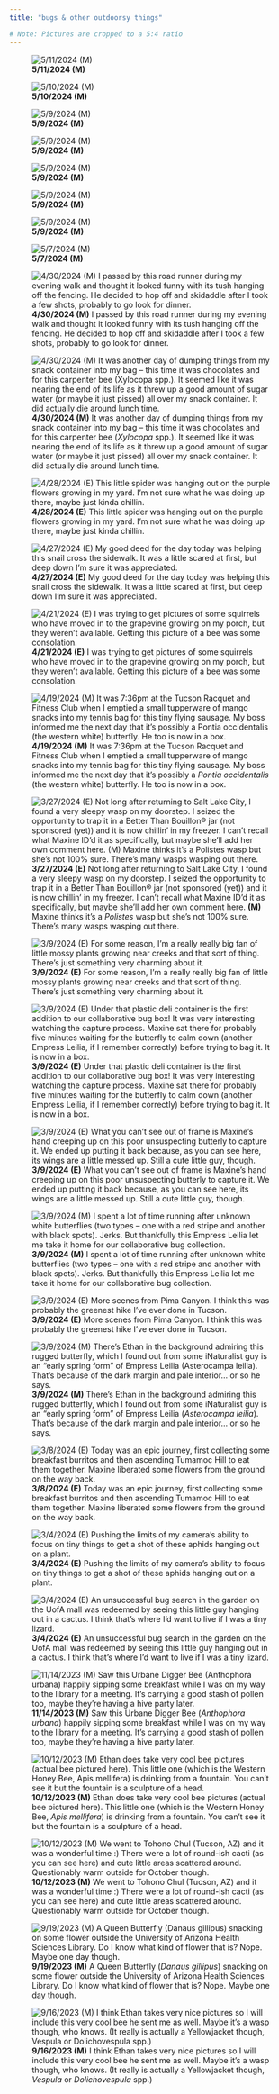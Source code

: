 ```yaml
---
title: "bugs & other outdoorsy things"

# Note: Pictures are cropped to a 5:4 ratio
---
```


::: {layout-ncol="3" layout-nrow="3"}
![**5/11/2024 (M)**](images/IMG_27.JPG)

![**5/10/2024 (M)**](images/IMG_26.JPG)

![**5/9/2024 (M)**](images/IMG_25.JPG)

![**5/9/2024 (M)**](images/IMG_24.JPG)

![**5/9/2024 (M)**](images/IMG_23.JPG)

![**5/9/2024 (M)**](images/IMG_22.JPG)

![**5/9/2024 (M)**](images/IMG_21.JPG)

![**5/7/2024 (M)**](images/IMG_20.JPG)

![**4/30/2024 (M)** I passed by this road runner during my evening walk and thought it looked funny with its tush hanging off the fencing. He decided to hop off and skidaddle after I took a few shots, probably to go look for dinner.](images/IMG_19.JPG)

![**4/30/2024 (M)** It was another day of dumping things from my snack container into my bag -- this time it was chocolates and for this carpenter bee (*Xylocopa* spp.). It seemed like it was nearing the end of its life as it threw up a good amount of sugar water (or maybe it just pissed) all over my snack container. It did actually die around lunch time.](images/IMG_18.JPG)

![**4/28/2024 (E)** This little spider was hanging out on the purple flowers growing in my yard. I'm not sure what he was doing up there, maybe just kinda chillin.](images/IMG_17.JPEG)

![**4/27/2024 (E)** My good deed for the day today was helping this snail cross the sidewalk. It was a little scared at first, but deep down I'm sure it was appreciated.](images/IMG_16.JPEG)

![**4/21/2024 (E)** I was trying to get pictures of some squirrels who have moved in to the grapevine growing on my porch, but they weren't available. Getting this picture of a bee was some consolation.](images/IMG_15.JPEG)

![**4/19/2024 (M)** It was 7:36pm at the Tucson Racquet and Fitness Club when I emptied a small tupperware of mango snacks into my tennis bag for this tiny flying sausage. My boss informed me the next day that it's possibly a *Pontia occidentalis* (the western white) butterfly. He too is now in a box.](images/IMG_14.jpg)

![**3/27/2024 (E)** Not long after returning to Salt Lake City, I found a very sleepy wasp on my doorstep. I seized the opportunity to trap it in a Better Than Bouillon® jar (not sponsored (yet)) and it is now chillin' in my freezer. I can't recall what Maxine ID'd it as specifically, but maybe she'll add her own comment here. **(M)** Maxine thinks it's a *Polistes* wasp but she's not 100% sure. There's many wasps wasping out there.](images/IMG_13.jpg)

![**3/9/2024 (E)** For some reason, I'm a really really big fan of little mossy plants growing near creeks and that sort of thing. There's just something very charming about it.](images/IMG_12.jpg)

![**3/9/2024 (E)** Under that plastic deli container is the first addition to our collaborative bug box! It was very interesting watching the capture process. Maxine sat there for probably five minutes waiting for the butterfly to calm down (another Empress Leilia, if I remember correctly) before trying to bag it. It is now in a box.](images/IMG_11.jpg)

![**3/9/2024 (E)** What you can't see out of frame is Maxine's hand creeping up on this poor unsuspecting butterly to capture it. We ended up putting it back because, as you can see here, its wings are a little messed up. Still a cute little guy, though.](images/IMG_10.jpg)

![**3/9/2024 (M)** I spent a lot of time running after unknown white butterflies (two types -- one with a red stripe and another with black spots). Jerks. But thankfully this Empress Leilia let me take it home for our collaborative bug collection.](images/IMG_9.jpg)

![**3/9/2024 (E)** More scenes from Pima Canyon. I think this was probably the greenest hike I've ever done in Tucson.](images/IMG_8.jpg)

![**3/9/2024 (M)** There's Ethan in the background admiring this rugged butterfly, which I found out from some iNaturalist guy is an "early spring form" of Empress Leilia (*Asterocampa leilia*). That's because of the dark margin and pale interior... or so he says.](images/IMG_7.jpg)

![**3/8/2024 (E)** Today was an epic journey, first collecting some breakfast burritos and then ascending Tumamoc Hill to eat them together. Maxine liberated some flowers from the ground on the way back.](images/IMG_6.jpg)

![**3/4/2024 (E)** Pushing the limits of my camera's ability to focus on tiny things to get a shot of these aphids hanging out on a plant.](images/IMG_5.jpg)

![**3/4/2024 (E)** An unsuccessful bug search in the garden on the UofA mall was redeemed by seeing this little guy hanging out in a cactus. I think that's where I'd want to live if I was a tiny lizard.](images/IMG_4.jpg)

![**11/14/2023 (M)** Saw this Urbane Digger Bee (*Anthophora urbana*) happily sipping some breakfast while I was on my way to the library for a meeting. It's carrying a good stash of pollen too, maybe they're having a hive party later.](images/IMG_3pt5.jpg)

![**10/12/2023 (M)** Ethan does take very cool bee pictures (actual bee pictured here). This little one (which is the Western Honey Bee, *Apis mellifera*) is drinking from a fountain. You can't see it but the fountain is a sculpture of a head.](images/IMG_3.jpg)

![**10/12/2023 (M)** We went to Tohono Chul (Tucson, AZ) and it was a wonderful time :) There were a lot of round-ish cacti (as you can see here) and cute little areas scattered around. Questionably warm outside for October though.](images/IMG_2.jpg)

![**9/19/2023 (M)** A Queen Butterfly (*Danaus gillipus*) snacking on some flower outside the University of Arizona Health Sciences Library. Do I know what kind of flower that is? Nope. Maybe one day though.](images/IMG_1pt5.jpg)

![**9/16/2023 (M)** I think Ethan takes very nice pictures so I will include this very cool bee he sent me as well. Maybe it's a wasp though, who knows. (It really is actually a Yellowjacket though, *Vespula* or *Dolichovespula* spp.)](images/IMG_1.jpg)
:::
